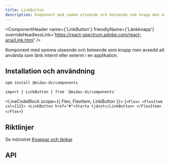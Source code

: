 ```yaml
---
title: LinkButton
description: Komponent med samma utseende och beteende som knapp men avsedd att använda som länk internt eller externt i en applikation.
---
```



<ComponentHeader
  name={'LinkButton'}
  friendlyName={'Länkknapp'}
  overrideHeadlessLink='https://react-spectrum.adobe.com/react-aria/Link.html'
/>

Komponent med samma utseende och beteende som knapp men avsedd att använda som länk internt eller externt i en applikation.

## Installation och användning

```bash npm2yarn
npm install @midas-ds/components
```

```tsx
import { LinkButton } from '@midas-ds/components'
```

<LiveCodeBlock scope={{ Flex, FlexItem, LinkButton }}>
  {`<Flex>
    <FlexItem col={12}>
      <LinkButton href="#">Starta tjänst</LinkButton>
    </FlexItem>
</Flex>`}
</LiveCodeBlock>

## Riktlinjer

Se mönstret [Knappar och länkar](/design-patterns/buttons-and-links)

## API

<PropTable name='LinkButton' />
